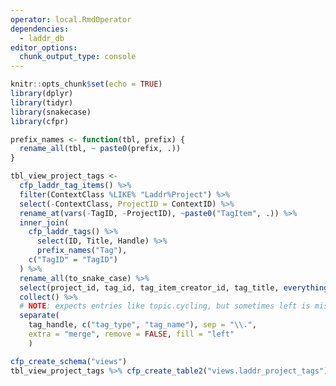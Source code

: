 ```yaml
---
operator: local.RmdOperator
dependencies:
  - laddr_db
editor_options: 
  chunk_output_type: console
---
```


```r
knitr::opts_chunk$set(echo = TRUE)
library(dplyr)
library(tidyr)
library(snakecase)
library(cfpr)
```


```r
prefix_names <- function(tbl, prefix) {
  rename_all(tbl, ~ paste0(prefix, .))
}

tbl_view_project_tags <-
  cfp_laddr_tag_items() %>%
  filter(ContextClass %LIKE% "Laddr%Project") %>%
  select(-ContextClass, ProjectID = ContextID) %>%
  rename_at(vars(-TagID, -ProjectID), ~paste0("TagItem", .)) %>%
  inner_join(
    cfp_laddr_tags() %>%
      select(ID, Title, Handle) %>%
      prefix_names("Tag"),
    c("TagID" = "TagID")
  ) %>%
  rename_all(to_snake_case) %>%
  select(project_id, tag_id, tag_item_creator_id, tag_title, everything()) %>%
  collect() %>%
  # NOTE: expects entries like topic.cycling, but sometimes left is missing
  separate(
    tag_handle, c("tag_type", "tag_name"), sep = "\\.",
    extra = "merge", remove = FALSE, fill = "left"
    )
```

```r
cfp_create_schema("views")
tbl_view_project_tags %>% cfp_create_table2("views.laddr_project_tags")
```
